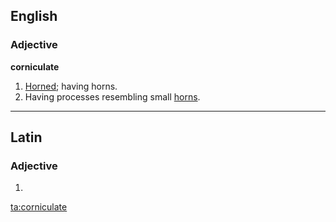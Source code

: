 ==English==

===Adjective===
'''corniculate'''

# [[horned|Horned]]; having horns.
# Having processes resembling small [[horn]]s.
{{1913}}

----

==Latin==

===Adjective===
{{la-adj-form|corniculāte}}

# {{inflection of|corniculatus|corniculātus|voc|m|s|lang=la}}

[[ta:corniculate]]